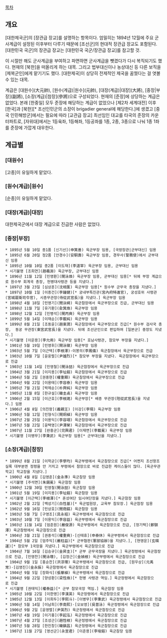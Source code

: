 [[목차]]
== 개요 ==
[대한제국군]의 [장관급 장교]를 설명하는 항목이다. 엄밀히는 1894년 12월에 주요 군사계급이 설정된 이후부터 다루기 때문에 [조선군]의 현대적 장관급 장교도 포함된다. [대한민국 국군]의 장관급 장교는 [대한민국 국군/장관급 장교]를 참고할 것.

이 시절만 해도 군사계급을 부여하고 파면하면 군사계급을 뺏겼다가 다시 복직되기도 했다. 현재의 [북한]을 떠올리게 하는 대목. 그리고 법부대신이나 농상대신 등 다른 보직을 [제복군인]에게 맡기기도 했다. [대한제국]이 상당히 전제적인 제국을 꿈꿨다는 걸 엿볼 수 있는 대목.

계급은 [대원수](大元帥), [원수(계급)|원수](元帥), [대장(계급)|대장](大將), [중장|부장](副將), [소장(계급)|참장](參將)으로 구성되었다. 현재의 [준장]에 상당하는 계급은 없었다. 본래 [한중일] 모두 준장에 해당하는 계급이 없었으나 [제2차 세계대전] 이후 [한국]과 [북한][* 조선인민군의 소장이 brigadier general에 해당한다.]에 생겼고 [중국 인민해방군]에서는 필요에 따라 [교관급 장교] 최선임인 대교를 타국의 준장의 카운터파트로, [자위대]에서는 1등육좌, 1등해좌, 1등공좌를 1종, 2종, 3종으로 나눠 1종 1좌를 준장에 가깝게 대우한다.
== 계급별 ==
=== [대원수] ===

[고종]이 유일하게 맡았다.

=== [원수(계급)|원수] ===

[순종]이 유일하게 맡았다.

=== [대장(계급)|대장] ===

대한제국군에서 대장 계급으로 진급한 사람은 없었다.
=== [중장|부장] ===

 * 1895년 5월 10일 종1품 [신기선](申箕善) 육군부장 임용, [국방장관|군부대신] 임용
 * 1895년 6월 20일 정2품 [안경수](安駉壽) 육군부장 임용, 경무사(警務使)에서 군부대신 임용
 * 1895년 10월 10일 종2품 [이도재](李道宰) 육군부장 임용, 군부대신 임용
 * 시기불명 [조희연](趙羲淵) 육군부장, 군부대신 임용
 * 1896년 11월 12일 [민영환](閔泳煥) 육군부장 임용, 군부대신 임용[* 뒤에 부장 계급으로 원수부 회계국 총장, 헌병대사령관 등을 지냈다.]
 * 1897년 3월 23일 [심상훈](沈相薰) 육군부장 임용[* 원수부 군무국 총장을 지냈다.]
 * 1897년 10월 1일 [이종건](李鍾健)[* 궁내부특진관(宮內府特進官), 궁성호위 사령관(宮城扈衛司令官), 시종무관장(侍從武官長)을 지냈다.] 육군부장 임용
 * 1898년 4월 18일 [민영기](閔泳綺) 육군참장에서 육군부장으로 진급, 군부대신 임용
 * 1898년 11월 7일 [유기환](兪箕煥) 육군부장 임용
 * 1898년 12월 12일 [민병석](閔丙奭) 육군부장 임용
 * 1899년 5월 14일 [이재순](李載純) 육군부장 임용
 * 1899년 8월 21일 [조동윤](趙東潤) 육군참장에서 육군부장으로 진급[* 원수부 검사국 총장,  동궁 무관장(東宮武官長)을 지냈다. 뒤에 조선군인으로 편입하여 [일본군] 중장도 지냈다.]
 * 시기불명 [이운용](李允用) 육군부장 임용[* 호남사령관, 참모부 부장을 지냈다.]
 * 1901년 5월 19일 [민영휘](閔泳徽) 육군부장 임용
 * 1903년 5월 7일 [이근택](李根澤)·이봉의(李鳳儀) 육군참장에서 육군부장으로 진급
 * 1903년 10월 7일 [윤웅렬](尹雄烈)[* 참모부 부장을 지냈다. 육군참장에서 육군부장으로 진급
 * 1903년 11월 14일 [민영철](閔泳喆) 육군참장에서 육군부장으로 진급
 * 1904년 3월 21일 [이지용](李址鎔) 육군참장에서 육군부장으로 진급
 * 1904년 5월 2일 [권중현](權重顯) 육군참장에서 육군부장으로 진급
 * 1904년 9월 22일 [이용태](李容泰) 육군부장 임용
 * 1905년 7월 21일 [박제순](朴齊純) 육군부장 임용
 * 1905년 11월 8일 [한규설](韓圭卨) 육군부장 임용
 * 1906년 2월 15일 [이근호](李根澔) 육군부장[* 배종 무관장(陪從武官長)을 지냈다.] 임용
 * 1906년 4월 8일 [의친왕](義親王) [이강](李堈) 육군부장 임용
 * 1906년 5월 12일 [민형식](閔炯植) 육군부장 임용
 * 1907년 2월 25일 [이용익](李容翊) 육군참장에서 육군부장으로 진급
 * 1907년 5월 22일 [윤택영](尹澤榮) 육군참장에서 육군부장으로 진급
 * 1907년 11월 27일 [완흥군](完興君) [이재면](李載冕) 육군부장 임용
 * 시기불명 [이병무](李秉武) 육군부장 임용[* 군부대신을 지냈다.]

=== [소장(계급)|참장] ===

 * 1899년 8월 21일 [이학균](李學均) 육군부령에서 육군참장으로 진급[* 어쩐지 조선왕조실록 대부분엔 정령을 안 거치고 부령에서 참장으로 바로 진급한 케이스들이 많다. [육군무관학교] 학교장을 지냈다.]
 * 1900년 4월 8일 [김영준](金永準) 육군참장 임용
 * 시기불명 [주석면](朱錫冕) 육군참장 임용
 * 1900년 12월 30일 민영철(閔泳喆) 육군참장 임용
 * 1901년 5월 19일 [이지용](李址鎔) 육군참장 임용
 * 시기불명 [이근택](李根澤)[* 혼성여단 임시여단장을 지냈다.] 육군참장 임용
 * 1902년 2월 22일 [백성기](白性基)[* 육군법원장, 교육부 참모장.] 육군참장 임용
 * 1902년 9월 16일 [민상호](閔商鎬) 육군참장 임용
 * 1903년 5월 7일 [구영조](具永祖) 육군부령에서 육군참장으로 진급
 * 1903년 10월 7일 [이용익](李容益) 육군부령에서 육군참장으로 진급
 * 1903년 11월 14일 [엄준원](嚴俊源) 육군부령에서 육군참장으로 진급, [정기택](鄭騏澤) 육군참령에서 육군참장으로 진급
 * 1904년 3월 21일 [권중석](權重奭)·[신태휴](申泰休) 육군부령에서 육군참장으로 진급
 * 1904년 5월 2일 [엄주익](嚴柱益)[* 군부협판(軍部協辦)을 지냈다.], [현영운](玄暎運)[* 참모부 1국장을 지냈다.] 육군부령에서 육군참장으로 진급
 * 1904년 7월 16일 [김승규](金昇圭)[* 군부 군무국장을 지냈다.] 육군정령에서 육군참장으로 진급, [민영찬](閔泳瓚), [김정근](金禎根) 육군부령에서 육군참장으로 진급
 * 1904년 9월 1일 [홍순찬](洪淳瓚) 육군부령에서 육군참장으로 진급, [원우상](元禹常)·[김영진](金永振) 육군참령에서 육군참장으로 진급
 * 1904년 9월 5일 [장화식](張華植) 육군부령에서 육군참장으로 진급
 * 1904년 9월 22일 [양성환](梁性煥)[* 헌병 사령관 역임.] 육군정령에서 육군참장으로 진급
 * 시기불명 [권태익](權泰益)[* 군부 참모국장 역임.] 육군참장 임용
 * 1905년 10월 22일 [이한영](李漢英) 육군정령에서 육군참장으로 진급
 * 1905년 12월 13일 [이희두](李熙斗)·[이병무](李秉武) 육군정령에서 육군참장으로 진급
 * 1906년 5월 14일 [이남희](李南熙)·[오보영](吳普泳) 육군정령에서 육군참장으로 진급
 * 1906년 9월 2일 [윤영렬](尹英烈) 육군정령에서 육군참장으로 진급
 * 1907년 4월 19일 [이기홍](李起泓) 육군정령에서 육군참장으로 진급
 * 1907년 4월 27일 [조성근](趙性根) 육군정령에서 육군참장으로 진급
 * 1907년 5월 28일 [한진창](韓鎭昌) 육군정령에서 육군참장으로 진급
 * 1907년 11월 27일 [영선군](永宣君) [이준용](李埈鎔) 육군참장 임용
